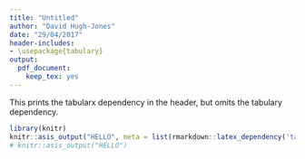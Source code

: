 ```yaml
---
title: "Untitled"
author: "David Hugh-Jones"
date: "29/04/2017"
header-includes:
- \usepackage{tabulary}
output: 
  pdf_document: 
    keep_tex: yes
---
```


This prints the tabularx dependency in the header, but omits the tabulary dependency.

```r
library(knitr)
knitr::asis_output("HELLO", meta = list(rmarkdown::latex_dependency('tabularx')))
# knitr::asis_output("HELLO")
```
